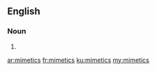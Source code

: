 ==English==

===Noun===
{{head|en|noun plural form}}

# {{plural of|mimetic|lang=en}}

[[ar:mimetics]]
[[fr:mimetics]]
[[ku:mimetics]]
[[my:mimetics]]